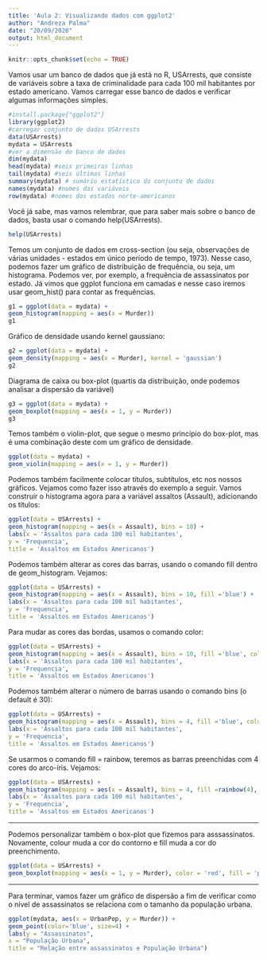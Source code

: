 ---
title: 'Aula 2: Visualizando dados com ggplot2'
author: "Andreza Palma"
date: "20/09/2020"
output: html_document
---

```{r setup, include=FALSE}
knitr::opts_chunk$set(echo = TRUE)
```

Vamos usar um banco de dados que já está no R, USArrests, que consiste de variáveis sobre a taxa de criminalidade para cada 100 mil habitantes por estado americano. Vamos carregar esse banco de dados e verificar algumas informações simples. 

```{r}
#install.package{"ggplot2"}
library(ggplot2)
#carregar conjunto de dados USArrests
data(USArrests)
mydata = USArrests
#ver a dimensão do banco de dados
dim(mydata)
head(mydata) #seis primeiras linhas
tail(mydata) #seis últimas linhas
summary(mydata) # sumário estatístico do conjunto de dados
names(mydata) #nomes das variáveis
row(mydata) #nomes dos estados norte-americanos
```

Você já sabe, mas vamos relembrar, que para saber mais sobre o banco de dados, basta usar o comando help(USArrests).

```{r eval=FALSE}
help(USArrests)
```

Temos um conjunto de dados em cross-section (ou seja, observações de várias unidades - estados em único período de tempo, 1973). Nesse caso, podemos fazer um gráfico de distribuição de frequência, ou seja, um histograma. Podemos ver, por exemplo, a frequência de assassinatos por estado. Já vimos que ggplot funciona em camadas e nesse caso iremos usar geom_hist() para contar as frequências. 

```{r}
g1 = ggplot(data = mydata) +
geom_histogram(mapping = aes(x = Murder))
g1
```

Gráfico de densidade usando kernel gaussiano:

```{r}
g2 = ggplot(data = mydata) +
geom_density(mapping = aes(x = Murder), kernel = 'gaussian')
g2
```

Diagrama de caixa ou box-plot (quartis da distribuição, onde podemos analisar a dispersão da variável)

```{r}
g3 = ggplot(data = mydata) +
geom_boxplot(mapping = aes(x = 1, y = Murder))
g3
```

Temos também o violin-plot, que segue o mesmo princípio do box-plot, mas é uma combinação deste com um gráfico de densidade. 

```{r}
ggplot(data = mydata) +
geom_violin(mapping = aes(x = 1, y = Murder))
```

Podemos também facilmente colocar títulos, subtítulos, etc nos nossos gráficos. Vejamos como fazer isso através do exemplo a seguir. Vamos construir o histograma agora para a variável assaltos (Assault), adicionando os títulos:

```{r}
ggplot(data = USArrests) +
geom_histogram(mapping = aes(x = Assault), bins = 10) +
labs(x = 'Assaltos para cada 100 mil habitantes',
y = 'Frequencia',
title = 'Assaltos em Estados Americanos')
```


Podemos também alterar as cores das barras, usando o comando fill dentro de geom_histogram. Vejamos:

```{r}
ggplot(data = USArrests) +
geom_histogram(mapping = aes(x = Assault), bins = 10, fill ='blue') +
labs(x = 'Assaltos para cada 100 mil habitantes',
y = 'Frequencia',
title = 'Assaltos em Estados Americanos')
```

Para mudar as cores das bordas, usamos o comando color:

```{r}
ggplot(data = USArrests) +
geom_histogram(mapping = aes(x = Assault), bins = 10, fill ='blue', color='black') +
labs(x = 'Assaltos para cada 100 mil habitantes',
y = 'Frequencia',
title = 'Assaltos em Estados Americanos')
```

Podemos também alterar o número de barras usando o comando bins (o default é 30):

```{r}
ggplot(data = USArrests) +
geom_histogram(mapping = aes(x = Assault), bins = 4, fill ='blue', color='black') +
labs(x = 'Assaltos para cada 100 mil habitantes',
y = 'Frequencia',
title = 'Assaltos em Estados Americanos')
```

Se usarmos o comando fill = rainbow, teremos as barras preenchidas com 4 cores do arco-íris. Vejamos:

```{r}
ggplot(data = USArrests) +
geom_histogram(mapping = aes(x = Assault), bins = 4, fill =rainbow(4), color='black') +
labs(x = 'Assaltos para cada 100 mil habitantes',
y = 'Frequencia',
title = 'Assaltos em Estados Americanos')
```
______________________________________________________

Podemos personalizar também o box-plot que fizemos para asssassinatos. Novamente, colour muda a cor do contorno e fill muda a cor do preenchimento. 

```{r}
ggplot(data = USArrests) +
geom_boxplot(mapping = aes(x = 1, y = Murder), color = 'red', fill = 'pink')
```
____________________________________________________________


Para terminar, vamos fazer um gráfico de dispersão a fim de verificar como o nível de assassinatos se relaciona com o tamanho da população urbana. 
```{r}
ggplot(mydata, aes(x = UrbanPop, y = Murder)) +
geom_point(color='blue', size=4) +
labs(y = "Assassinatos",
x = "População Urbana",
title = "Relação entre assassinatos e População Urbana") 

```
 